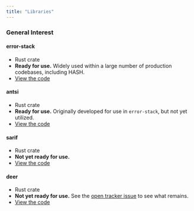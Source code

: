 ```yaml
---
title: "Libraries"
---
```


### General Interest

#### error-stack

- Rust crate
- **Ready for use.** Widely used within a large number of production codebases, including HASH.
- [View the code](https://github.com/hashintel/hash/tree/main/libs/error-stack)

#### antsi

- Rust crate
- **Ready for use.** Originally developed for use in `error-stack`, but not yet utilized.
- [View the code](https://github.com/hashintel/hash/tree/main/libs/antsi)

#### sarif

- Rust crate
- **Not yet ready for use.**
- [View the code](https://github.com/hashintel/hash/tree/main/libs/sarif)

#### deer

- Rust crate
- **Not yet ready for use.** See the [open tracker issue](https://github.com/hashintel/hash/issues/1700) to see what remains.
- [View the code](https://github.com/hashintel/hash/tree/main/libs/deer)

